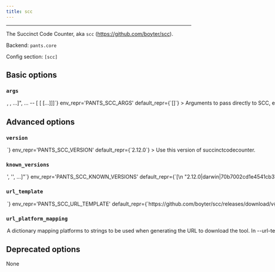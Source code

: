 ```yaml
---
title: scc
---
```



---

The Succinct Code Counter, aka `scc` (https://github.com/boyter/scc).

Backend: <span className="color--primary">`pants.core`</span>

Config section: <span className="color--primary">`[scc]`</span>

<span className={styles.options}>

## Basic options

### `args`

<Option
  cli_repr={`--scc-args="[<shell_str>, <shell_str>, ...]", ... -- [<shell_str> [<shell_str> [...]]]`}
  env_repr='PANTS_SCC_ARGS'
  default_repr={`[]`}
>

Arguments to pass directly to SCC, e.g. `--count-loc-args="--no-cocomo"`. Refer to https://github.com/boyter/scc.

</Option>

## Advanced options

### `version`

<Option
  cli_repr={`--scc-version=<str>`}
  env_repr='PANTS_SCC_VERSION'
  default_repr={`2.12.0`}
>

Use this version of succinctcodecounter.

</Option>

### `known_versions`

<Option
  cli_repr={`--scc-known-versions="['<str>', '<str>', ...]"`}
  env_repr='PANTS_SCC_KNOWN_VERSIONS'
  default_repr={`[\n  "2.12.0|darwin|70b7002cd1e4541cb37b7b9cbc0eeedd13ceacb49628e82ab46332bb2e65a5a6|1842530",\n  "2.12.0|linux|8eca3e98fe8a78d417d3779a51724515ac4459760d3ec256295f80954a0da044|1753059"\n]`}
>

Known versions to verify downloads against.

Each element is a pipe-separated string of `version|platform|sha256|length`, where:

- `version` is the version string
- `platform` is one of [darwin,linux],
- `sha256` is the 64-character hex representation of the expected sha256

```
digest of the download file, as emitted by `shasum -a 256`
```

- `length` is the expected length of the download file in bytes

E.g., `3.1.2|darwin|6d0f18cd84b918c7b3edd0203e75569e0c7caecb1367bbbe409b44e28514f5be|42813`.

Values are space-stripped, so pipes can be indented for readability if necessary.

</Option>

### `url_template`

<Option
  cli_repr={`--scc-url-template=<str>`}
  env_repr='PANTS_SCC_URL_TEMPLATE'
  default_repr={`https://github.com/boyter/scc/releases/download/v{version}/scc-{version}-x86_64-{platform}.zip`}
>

URL to download the tool, either as a single binary file or a compressed file (e.g. zip file). You can change this to point to your own hosted file, e.g. to work with proxies.

Use `{version}` to have the value from --version substituted, and `{platform}` to have a value from --url-platform-mapping substituted in, depending on the current platform. For example, https://github.com/.../protoc-&#123;version&#125;-&#123;platform&#125;.zip.

</Option>

### `url_platform_mapping`

<Option
  cli_repr={`--scc-url-platform-mapping="{'key1': val1, 'key2': val2, ...}"`}
  env_repr='PANTS_SCC_URL_PLATFORM_MAPPING'
  default_repr={`{\n  "darwin": "apple-darwin",\n  "linux": "unknown-linux"\n}`}
>

A dictionary mapping platforms to strings to be used when generating the URL to download the tool.

In --url-template, anytime the `{platform}` string is used, Pants will determine the current platform, and substitute `{platform}` with the respective value from your dictionary.

For example, if you define `{"darwin": "apple-darwin", "linux": "unknown-linux"}, and run Pants on Linux, then `&#123;platform&#125;` will be substituted in the --url-template option with unknown-linux.

</Option>

## Deprecated options

None

</span>

